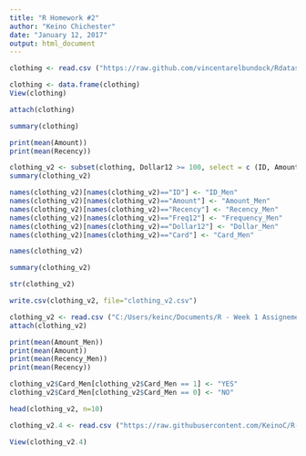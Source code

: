 ---
title: "R Homework #2"
author: "Keino Chichester"
date: "January 12, 2017"
output: html_document
---

```{r}
clothing <- read.csv ("https://raw.github.com/vincentarelbundock/Rdatasets/master/csv/Ecdat/Clothing.csv")
```

```{r}
clothing <- data.frame(clothing)
View(clothing)
```

```{r}
attach(clothing)
```

```{r}
summary(clothing)
```
```{r}
print(mean(Amount))
print(mean(Recency))
```

```{r}
clothing_v2 <- subset(clothing, Dollar12 >= 100, select = c (ID, Amount, Recency, Freq12, Dollar12, Card))
summary(clothing_v2)
```

```{r}
names(clothing_v2)[names(clothing_v2)=="ID"] <- "ID_Men"
names(clothing_v2)[names(clothing_v2)=="Amount"] <- "Amount_Men"
names(clothing_v2)[names(clothing_v2)=="Recency"] <- "Recency_Men"
names(clothing_v2)[names(clothing_v2)=="Freq12"] <- "Frequency_Men"
names(clothing_v2)[names(clothing_v2)=="Dollar12"] <- "Dollar_Men"
names(clothing_v2)[names(clothing_v2)=="Card"] <- "Card_Men"
```
```{r}
names(clothing_v2)
```

```{r}
summary(clothing_v2)

```

```{r}
str(clothing_v2)
```

```{r}
write.csv(clothing_v2, file="clothing_v2.csv")
```

```{r}
clothing_v2 <- read.csv ("C:/Users/keinc/Documents/R - Week 1 Assignement/clothing_v2.csv")
attach(clothing_v2)
```

```{r}
print(mean(Amount_Men))
print(mean(Amount))
print(mean(Recency_Men))
print(mean(Recency))
```

```{r}
clothing_v2$Card_Men[clothing_v2$Card_Men == 1] <- "YES"
clothing_v2$Card_Men[clothing_v2$Card_Men == 0] <- "NO"
```

```{r}
head(clothing_v2, n=10)
```

```{r}
clothing_v2.4 <- read.csv ("https://raw.githubusercontent.com/KeinoC/R---Week-2-Assignment/Text-Raw/clothing_v2.4.csv")
```

```{r}
View(clothing_v2.4)
```


